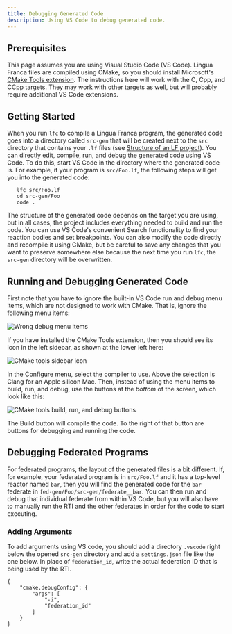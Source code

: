 ```yaml
---
title: Debugging Generated Code
description: Using VS Code to debug generated code.
---
```


## Prerequisites

This page assumes you are using Visual Studio Code (VS Code).
Lingua Franca files are compiled using CMake, so you should install Microsoft's
[CMake Tools extension](https://marketplace.visualstudio.com/items?itemName=ms-vscode.cmake-tools).
The instructions here will work with the C, Cpp, and CCpp targets.
They may work with other targets as well, but will probably require additional VS Code extensions.

## Getting Started

When you run `lfc` to compile a Lingua Franca program, the generated code goes into a directory
called `src-gen` that will be created next to the `src` directory that contains your `.lf` files
(see [Structure of an LF project](<../writing-reactors/a-first-reactor.mdx#structure-of-an-lf-project>)).
You can directly edit, compile, run, and debug the generated code using VS Code.
To do this, start VS Code in the directory where the generated code is.
For example, if your program is `src/Foo.lf`, the following steps will get you into the generated code:

```
   lfc src/Foo.lf
   cd src-gen/Foo
   code .
```

The structure of the generated code depends on the target you are using, but in all cases, the project includes
everything needed to build and run the code.
You can use VS Code's convenient Search functionality to find your reaction bodies and set breakpoints.
You can also modify the code directly and recompile it using CMake, but be careful to save any changes that you
want to preserve somewhere else because the next time you run `lfc`, the `src-gen` directory will be overwritten.

## Running and Debugging Generated Code

First note that you have to ignore the built-in VS Code run and debug menu items, which are not designed to work with CMake.
That is, ignore the following menu items:

![Wrong debug menu items](./../assets/images/debugging/wrong-debug.png)

If you have installed the CMake Tools extension, then you should see its icon in the left sidebar,
as shown at the lower left here:

![CMake tools sidebar icon](./../assets/images/debugging/cmake-tools.png)

In the Configure menu, select the compiler to use.
Above the selection is Clang for an Apple silicon Mac.
Then, instead of using the menu items to build, run, and debug,
use the buttons at the _bottom_ of the screen, which look like this:

![CMake tools build, run, and debug buttons](./../assets/images/debugging/cmake-debug.png)

The Build button will compile the code.
To the right of that button are buttons for debugging and running the code.

## Debugging Federated Programs

For federated programs, the layout of the generated files is a bit different.
If, for example, your federated program is in `src/Foo.lf` and it has a top-level reactor named `bar`,
then you will find the generated code for the `bar` federate in `fed-gen/Foo/src-gen/federate__bar`.
You can then run and debug that individual federate from within VS Code, but you will also have
to manually run the RTI and the other federates in order for the code to start executing.

### Adding Arguments

To add arguments using VS code, you should add a directory `.vscode` right below the opened `src-gen` directory and add a `settings.json` file like the one below. In place of `federation_id`, write the actual federation ID that is being used by the RTI.
```
{
    "cmake.debugConfig": {
        "args": [
            "-i",
            "federation_id"
        ]
    }
}
```